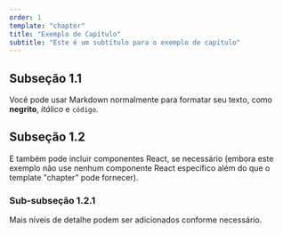 ```yaml
---
order: 1
template: "chapter"
title: "Exemplo de Capítulo"
subtitle: "Este é um subtítulo para o exemplo de capítulo"
---
```


## Subseção 1.1

Você pode usar Markdown normalmente para formatar seu texto, como **negrito**, _itálico_ e `código`.

## Subseção 1.2

E também pode incluir componentes React, se necessário (embora este exemplo não use nenhum componente React específico além do que o template "chapter" pode fornecer).

### Sub-subseção 1.2.1

Mais níveis de detalhe podem ser adicionados conforme necessário.
